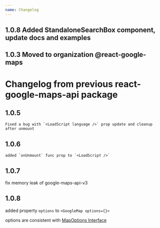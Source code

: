 ```yaml
---
name: Changelog
---
```


## 1.0.8 Added StandaloneSearchBox component, update docs and examples

## 1.0.3  Moved to organization @react-google-maps

# Changelog from previous react-google-maps-api package

## 1.0.5

```
Fixed a bug with `<LoadScript language />` prop update and cleanup after unmount
```

## 1.0.6

```
added `onUnmount` func prop to `<LoadScript />`
```

## 1.0.7

fix memory leak of google-maps-api-v3

## 1.0.8

added property `options` to `<GoogleMap options={}>`

options are consistent with [MapOptions Interface](https://developers.google.com/maps/documentation/javascript/reference/map#MapOptions)
